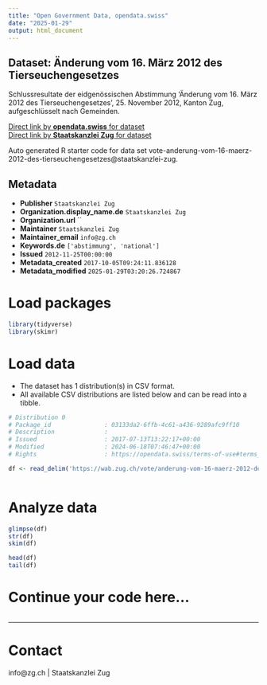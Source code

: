 ```yaml
---
title: "Open Government Data, opendata.swiss"
date: "2025-01-29"
output: html_document
---
```


## Dataset: Änderung vom 16. März 2012 des Tierseuchengesetzes

Schlussresultate der eidgenössischen Abstimmung 'Änderung vom 16. März 2012 des Tierseuchengesetzes', 25. November 2012, Kanton Zug, aufgeschlüsselt nach Gemeinden.

[Direct link by **opendata.swiss** for dataset](https://opendata.swiss/de/dataset/anderung-vom-16-marz-2012-des-tierseuchengesetzes)<br>
[Direct link by **Staatskanzlei Zug** for dataset](https://wab.zug.ch/vote/anderung-vom-16-maerz-2012-des-tierseuchengesetzes/data)

Auto generated R starter code for data set vote-anderung-vom-16-maerz-2012-des-tierseuchengesetzes@staatskanzlei-zug.

## Metadata

- **Publisher** `Staatskanzlei Zug`
- **Organization.display_name.de** `Staatskanzlei Zug`
- **Organization.url** ``
- **Maintainer** `Staatskanzlei Zug`
- **Maintainer_email** `info@zg.ch`
- **Keywords.de** `['abstimmung', 'national']`
- **Issued** `2012-11-25T00:00:00`
- **Metadata_created** `2017-10-05T09:24:11.836128`
- **Metadata_modified** `2025-01-29T03:20:26.724867`


# Load packages

```r

library(tidyverse)
library(skimr)

```

# Load data

-   The dataset has 1 distribution(s) in CSV format.
-   All available CSV distributions are listed below and can be read into a tibble.

```r

# Distribution 0
# Package_id               : 03133da2-6ffb-4c61-a436-9289afc9ff10
# Description              : 
# Issued                   : 2017-07-13T13:22:17+00:00
# Modified                 : 2024-06-18T07:46:47+00:00
# Rights                   : https://opendata.swiss/terms-of-use#terms_by

df <- read_delim('https://wab.zug.ch/vote/anderung-vom-16-maerz-2012-des-tierseuchengesetzes/data-csv')



```

# Analyze data

```r

glimpse(df)
str(df)
skim(df)

head(df)
tail(df)

```

# Continue your code here...

```r

```

------------------------------------------------------------------------

# Contact

info@zg.ch | Staatskanzlei Zug
